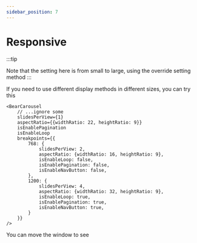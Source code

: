 ```yaml
---
sidebar_position: 7
---
```




# Responsive

:::tip

Note that the setting here is from small to large, using the override setting method
:::

If you need to use different display methods in different sizes, you can try this

```tsx
<BearCarousel 
    // ...ignore some 
    slidesPerView={1}
    aspectRatio={{widthRatio: 22, heightRatio: 9}}
    isEnablePagination
    isEnableLoop
    breakpoints={{
        768: {
            slidesPerView: 2,
            aspectRatio: {widthRatio: 16, heightRatio: 9},
            isEnableLoop: false,
            isEnablePagination: false,
            isEnableNavButton: false,
        },
        1200: {
            slidesPerView: 4,
            aspectRatio: {widthRatio: 32, heightRatio: 9},
            isEnableLoop: true,
            isEnablePagination: true,
            isEnableNavButton: true,
        }
    }}
/>
```

You can move the window to see

